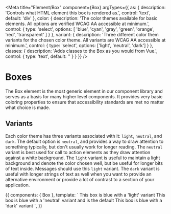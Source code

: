 
<Meta
    title="Element/Box"
    component={Box}
    argTypes={{
        as: {
        description: 'Controls what HTML element this box is rendered as.',
        control: 'text',
        default: 'div'
        },
        color: {
        description:
            'The color themes available for basic elements. All options are verified WCAG AA accessible at minimum.',
        control: {
            type: 'select',
            options: [
                'blue',
                'cyan',
                'gray',
                'green',
                'orange',
                'red',
                'transparent'
            ]
        }
        },
        variant: {
        description:
            'Three different color them variants for the chosen color theme. All variants are WCAG AA accessible at minimum.',
        control: {
            type: 'select',
            options: ['light', 'neutral', 'dark']
        }
        },
        classes: {
        description: 'Adds classes to the Box as you would from Vue.',
        control: {
            type: 'text',
            default: ''
        }
        }
    }}
 />

# Boxes
The Box element is the most generic element in our component library and serves as a basis for many higher level components. It provides very basic coloring properties to ensure that accessibility standards are met no matter what choice is made.


<Canvas><Story story={Basic} /></Canvas>

<ArgsTable story="^" />

## Variants

Each color theme has three variants associated with it: `light`, `neutral`, and `dark`. The default option is `neutral`, and provides a way to draw attention to something typically, but don't usually work for longer reading. The `neutral` variant is best used for call to action elements as they draw attention against a white background. The `light` variant is useful to maintain a light background and denote the color chosen well, but be useful for longer bits of text inside. Messages should use this `light` variant. The `dark` variant is useful with longer strings of text as well when you want to provide an alternative environment or provide a lot of contrast to a section of your application.

<Canvas>
    <Story name='Variants'>{{
        components: { Box },
        template: `
            <Box color="blue" variant="light">This box is blue with a 'light' variant</Box>
            <Box color="blue" variant="neutral">This box is blue with a 'neutral' variant and is the default</Box>
            <Box color="blue" variant="dark">This box is blue with a 'dark' variant</Box>
        `,
    }}</Story>
</Canvas>